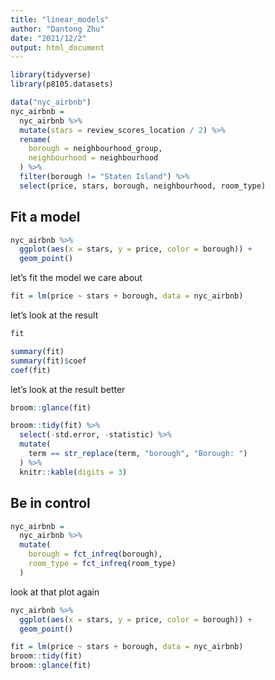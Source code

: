 ```yaml
---
title: "linear_models"
author: "Dantong Zhu"
date: "2021/12/2"
output: html_document
---
```


```r
library(tidyverse)
library(p8105.datasets)
```

```r
data("nyc_airbnb")
nyc_airbnb = 
  nyc_airbnb %>% 
  mutate(stars = review_scores_location / 2) %>% 
  rename(
    borough = neighbourhood_group,
    neighbourhood = neighbourhood
  ) %>% 
  filter(borough != "Staten Island") %>% 
  select(price, stars, borough, neighbourhood, room_type)
```

## Fit a model

```r
nyc_airbnb %>% 
  ggplot(aes(x = stars, y = price, color = borough)) +
  geom_point()
```

let's fit the model we care about
```r
fit = lm(price ~ stars + borough, data = nyc_airbnb)
```

let's look at the result
```r
fit

summary(fit)
summary(fit)$coef
coef(fit)

```

let's look at the result better
```r
broom::glance(fit)

broom::tidy(fit) %>%
  select(-std.error, -statistic) %>%
  mutate(
    term == str_replace(term, "borough", "Borough: ")
  ) %>% 
  knitr::kable(digits = 3)
```

## Be in control 
```r
nyc_airbnb = 
  nyc_airbnb %>% 
  mutate(
    borough = fct_infreq(borough),
    room_type = fct_infreq(room_type)
  )
```

look at that plot again
```r
nyc_airbnb %>% 
  ggplot(aes(x = stars, y = price, color = borough)) +
  geom_point()
```

```r
fit = lm(price ~ stars + borough, data = nyc_airbnb)
broom::tidy(fit)
broom::glance(fit)
```
